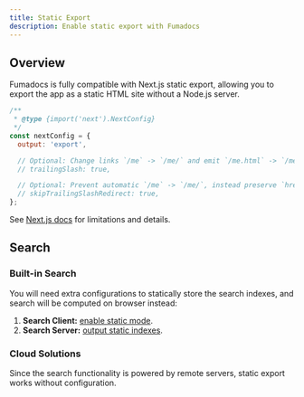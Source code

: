 ```yaml
---
title: Static Export
description: Enable static export with Fumadocs
---
```


## Overview

Fumadocs is fully compatible with Next.js static export, allowing you to export the app as a static HTML site without a Node.js server.

```js title="next.config.mjs"
/**
 * @type {import('next').NextConfig}
 */
const nextConfig = {
  output: 'export',

  // Optional: Change links `/me` -> `/me/` and emit `/me.html` -> `/me/index.html`
  // trailingSlash: true,

  // Optional: Prevent automatic `/me` -> `/me/`, instead preserve `href`
  // skipTrailingSlashRedirect: true,
};
```

See [Next.js docs](https://nextjs.org/docs/app/guides/static-exports) for limitations and details.

## Search

### Built-in Search

You will need extra configurations to statically store the search indexes, and search will be computed on browser instead:

1. **Search Client:** [enable static mode](/docs/ui/search/orama#static).
2. **Search Server:** [output static indexes](/docs/headless/search/orama#static-export).

### Cloud Solutions

Since the search functionality is powered by remote servers, static export works without configuration.
